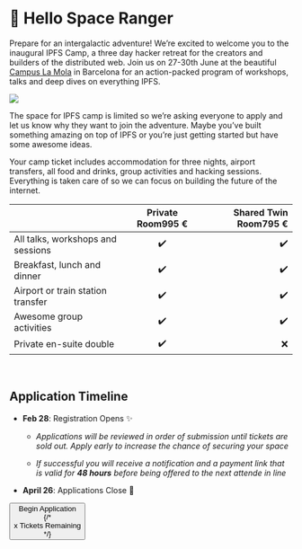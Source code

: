 


# 👋 Hello Space Ranger

<div className="mw7">

Prepare for an intergalactic adventure! We’re excited to welcome you to the inaugural IPFS Camp, a three day hacker retreat for the creators and builders of the distributed web. Join us on 27-30th June at the beautiful [Campus La Mola](https://www.chateauform.com/en/house/campus-la-mola/) in Barcelona for an action-packed program of workshops, talks and deep dives on everything IPFS.

![](https://ipfs.io/ipfs/QmUiucP3oRVnqvuM6hnrF9D5H6tRSeVhyWk6ggkhf4ebEH)

The space for IPFS camp is limited so we’re asking everyone to apply and let us know why they want to join the adventure. Maybe you’ve built something amazing on top of IPFS or you’re just getting started but have some awesome ideas.

Your camp ticket includes accommodation for three nights, airport transfers, all food and drinks, group activities and hacking sessions. Everything is taken care of so we can focus on building the future of the internet.

</div>

<div className="features pv4 mw7">

|                                   | <span className="mh2-ns tc">Private Room</span><span className="primary3 f3 tc db mv2 nowrap">995 €</span> | <span className="mh2-ns tc">Shared Twin Room</span><span className="primary3 f3 tc db mv2 nowrap">795 €</span> |
| --------------------------------- | :--------------------------------------------------------------------------------------------------------: | -------------------------------------------------------------------------------------------------------------: |
| All talks, workshops and sessions |                                                     ✔️                                                     |                                                                                                             ✔️ |
| Breakfast, lunch and dinner       |                                                     ✔️                                                     |                                                                                                             ✔️ |
| Airport or train station transfer |                                                     ✔️                                                     |                                                                                                             ✔️ |
| Awesome group activities          |                                                     ✔️                                                     |                                                                                                             ✔️ |
| Private en-suite double           |                                                     ✔️                                                     |                                                                                                             ❌ |

<br />

## Application Timeline

- **Feb 28**: Registration Opens ✨

  - _Applications will be reviewed in order of submission until tickets are sold out. Apply early to increase the chance of securing your space_

  - _If successful you will receive a notification and a payment link that is valid for **48 hours** before being offered to the next attende in line_

* **April 26**: Applications Close 🔏

<p className="pv2 db tc tl-ns">
  <Button size="large" href="https://goo.gl/forms/GmzwgMzfR0RUpfs13">
    <div className="tc">Begin Application</div>
    {/* <div className="tc f7">x Tickets Remaining</div> */}
  </Button>
</p>

</div>
